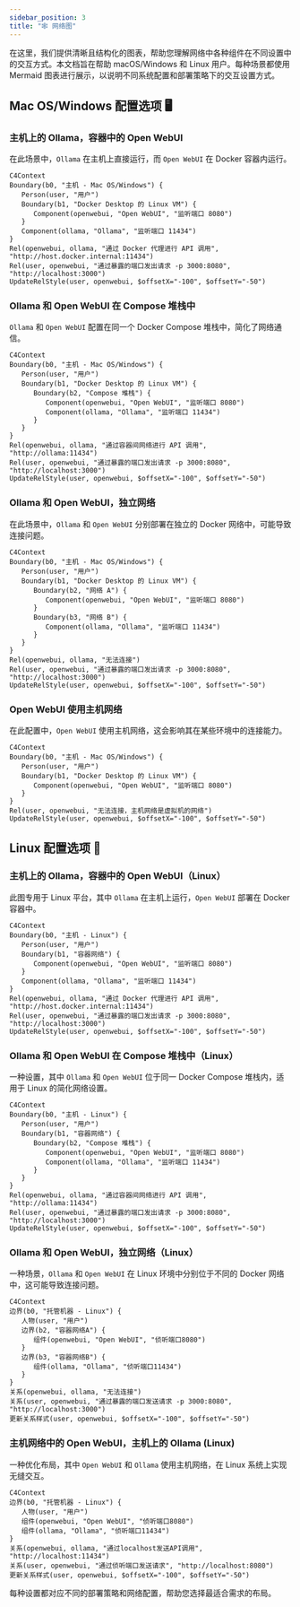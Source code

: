 ```yaml
---
sidebar_position: 3
title: "🕸️ 网络图"
---
```


在这里，我们提供清晰且结构化的图表，帮助您理解网络中各种组件在不同设置中的交互方式。本文档旨在帮助 macOS/Windows 和 Linux 用户。每种场景都使用 Mermaid 图表进行展示，以说明不同系统配置和部署策略下的交互设置方式。

## Mac OS/Windows 配置选项 🖥️

### 主机上的 Ollama，容器中的 Open WebUI

在此场景中，`Ollama` 在主机上直接运行，而 `Open WebUI` 在 Docker 容器内运行。

```mermaid
C4Context
Boundary(b0, "主机 - Mac OS/Windows") {
   Person(user, "用户")
   Boundary(b1, "Docker Desktop 的 Linux VM") {
      Component(openwebui, "Open WebUI", "监听端口 8080")
   }
   Component(ollama, "Ollama", "监听端口 11434")
}
Rel(openwebui, ollama, "通过 Docker 代理进行 API 调用", "http://host.docker.internal:11434")
Rel(user, openwebui, "通过暴露的端口发出请求 -p 3000:8080", "http://localhost:3000")
UpdateRelStyle(user, openwebui, $offsetX="-100", $offsetY="-50")
```

### Ollama 和 Open WebUI 在 Compose 堆栈中

`Ollama` 和 `Open WebUI` 配置在同一个 Docker Compose 堆栈中，简化了网络通信。

```mermaid
C4Context
Boundary(b0, "主机 - Mac OS/Windows") {
   Person(user, "用户")
   Boundary(b1, "Docker Desktop 的 Linux VM") {
      Boundary(b2, "Compose 堆栈") {
         Component(openwebui, "Open WebUI", "监听端口 8080")
         Component(ollama, "Ollama", "监听端口 11434")
      }
   }
}
Rel(openwebui, ollama, "通过容器间网络进行 API 调用", "http://ollama:11434")
Rel(user, openwebui, "通过暴露的端口发出请求 -p 3000:8080", "http://localhost:3000")
UpdateRelStyle(user, openwebui, $offsetX="-100", $offsetY="-50")
```

### Ollama 和 Open WebUI，独立网络

在此场景中，`Ollama` 和 `Open WebUI` 分别部署在独立的 Docker 网络中，可能导致连接问题。

```mermaid
C4Context
Boundary(b0, "主机 - Mac OS/Windows") {
   Person(user, "用户")
   Boundary(b1, "Docker Desktop 的 Linux VM") {
      Boundary(b2, "网络 A") {
         Component(openwebui, "Open WebUI", "监听端口 8080")
      }
      Boundary(b3, "网络 B") {
         Component(ollama, "Ollama", "监听端口 11434")
      }
   }
}
Rel(openwebui, ollama, "无法连接")
Rel(user, openwebui, "通过暴露的端口发出请求 -p 3000:8080", "http://localhost:3000")
UpdateRelStyle(user, openwebui, $offsetX="-100", $offsetY="-50")
```

### Open WebUI 使用主机网络

在此配置中，`Open WebUI` 使用主机网络，这会影响其在某些环境中的连接能力。

```mermaid
C4Context
Boundary(b0, "主机 - Mac OS/Windows") {
   Person(user, "用户")
   Boundary(b1, "Docker Desktop 的 Linux VM") {
      Component(openwebui, "Open WebUI", "监听端口 8080")
   }
}
Rel(user, openwebui, "无法连接，主机网络是虚拟机的网络")
UpdateRelStyle(user, openwebui, $offsetX="-100", $offsetY="-50")
```


## Linux 配置选项 🐧

### 主机上的 Ollama，容器中的 Open WebUI（Linux）

此图专用于 Linux 平台，其中 `Ollama` 在主机上运行，`Open WebUI` 部署在 Docker 容器中。

```mermaid
C4Context
Boundary(b0, "主机 - Linux") {
   Person(user, "用户")
   Boundary(b1, "容器网络") {
      Component(openwebui, "Open WebUI", "监听端口 8080")
   }
   Component(ollama, "Ollama", "监听端口 11434")
}
Rel(openwebui, ollama, "通过 Docker 代理进行 API 调用", "http://host.docker.internal:11434")
Rel(user, openwebui, "通过暴露的端口发出请求 -p 3000:8080", "http://localhost:3000")
UpdateRelStyle(user, openwebui, $offsetX="-100", $offsetY="-50")
```

### Ollama 和 Open WebUI 在 Compose 堆栈中（Linux）

一种设置，其中 `Ollama` 和 `Open WebUI` 位于同一 Docker Compose 堆栈内，适用于 Linux 的简化网络设置。

```mermaid
C4Context
Boundary(b0, "主机 - Linux") {
   Person(user, "用户")
   Boundary(b1, "容器网络") {
      Boundary(b2, "Compose 堆栈") {
         Component(openwebui, "Open WebUI", "监听端口 8080")
         Component(ollama, "Ollama", "监听端口 11434")
      }
   }
}
Rel(openwebui, ollama, "通过容器间网络进行 API 调用", "http://ollama:11434")
Rel(user, openwebui, "通过暴露的端口发出请求 -p 3000:8080", "http://localhost:3000")
UpdateRelStyle(user, openwebui, $offsetX="-100", $offsetY="-50")
```

### Ollama 和 Open WebUI，独立网络（Linux）

一种场景，`Ollama` 和 `Open WebUI` 在 Linux 环境中分别位于不同的 Docker 网络中，这可能导致连接问题。

```mermaid
C4Context
边界(b0, "托管机器 - Linux") {
   人物(user, "用户")
   边界(b2, "容器网络A") {
      组件(openwebui, "Open WebUI", "侦听端口8080")
   }
   边界(b3, "容器网络B") {
      组件(ollama, "Ollama", "侦听端口11434")
   }
}
关系(openwebui, ollama, "无法连接")
关系(user, openwebui, "通过暴露的端口发送请求 -p 3000:8080", "http://localhost:3000")
更新关系样式(user, openwebui, $offsetX="-100", $offsetY="-50")
```

### 主机网络中的 Open WebUI，主机上的 Ollama (Linux)

一种优化布局，其中 `Open WebUI` 和 `Ollama` 使用主机网络，在 Linux 系统上实现无缝交互。

```mermaid
C4Context
边界(b0, "托管机器 - Linux") {
   人物(user, "用户")
   组件(openwebui, "Open WebUI", "侦听端口8080")
   组件(ollama, "Ollama", "侦听端口11434")
}
关系(openwebui, ollama, "通过localhost发送API调用", "http://localhost:11434")
关系(user, openwebui, "通过侦听端口发送请求", "http://localhost:8080")
更新关系样式(user, openwebui, $offsetX="-100", $offsetY="-50")
```

每种设置都对应不同的部署策略和网络配置，帮助您选择最适合需求的布局。

